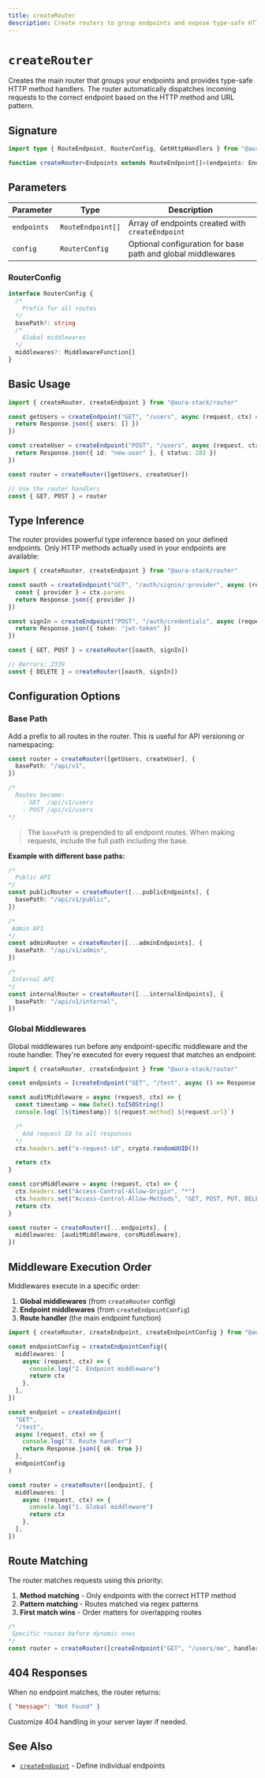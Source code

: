 ```yaml
---
title: createRouter
description: Create routers to group endpoints and expose type-safe HTTP method handlers.
---
```


# `createRouter`

Creates the main router that groups your endpoints and provides type-safe HTTP method handlers. The router automatically dispatches incoming requests to the correct endpoint based on the HTTP method and URL pattern.

## Signature

```ts lineNumbers
import type { RouteEndpoint, RouterConfig, GetHttpHandlers } from "@aura-stack/router/types"

function createRouter<Endpoints extends RouteEndpoint[]>(endpoints: Endpoints, config?: RouterConfig): GetHttpHandlers<Endpoints>
```

## Parameters

| Parameter   | Type              | Description                                                 |
| ----------- | ----------------- | ----------------------------------------------------------- |
| `endpoints` | `RouteEndpoint[]` | Array of endpoints created with `createEndpoint`            |
| `config`    | `RouterConfig`    | Optional configuration for base path and global middlewares |

### RouterConfig

```ts lineNumbers
interface RouterConfig {
  /*
    Prefix for all routes
  */
  basePath?: string
  /*
    Global middlewares
  */
  middlewares?: MiddlewareFunction[]
}
```

## Basic Usage

```ts lineNumbers
import { createRouter, createEndpoint } from "@aura-stack/router"

const getUsers = createEndpoint("GET", "/users", async (request, ctx) => {
  return Response.json({ users: [] })
})

const createUser = createEndpoint("POST", "/users", async (request, ctx) => {
  return Response.json({ id: "new-user" }, { status: 201 })
})

const router = createRouter([getUsers, createUser])

// Use the router handlers
const { GET, POST } = router
```

## Type Inference

The router provides powerful type inference based on your defined endpoints. Only HTTP methods actually used in your endpoints are available:

```ts lineNumbers
import { createRouter, createEndpoint } from "@aura-stack/router"

const oauth = createEndpoint("GET", "/auth/signin/:provider", async (request, ctx) => {
  const { provider } = ctx.params
  return Response.json({ provider })
})

const signIn = createEndpoint("POST", "/auth/credentials", async (request, ctx) => {
  return Response.json({ token: "jwt-token" })
})

const { GET, POST } = createRouter([oauth, signIn])

// @errors: 2339
const { DELETE } = createRouter([oauth, signIn])
```

## Configuration Options

### Base Path

Add a prefix to all routes in the router. This is useful for API versioning or namespacing:

```ts lineNumbers
const router = createRouter([getUsers, createUser], {
  basePath: "/api/v1",
})

/* 
  Routes become:
    - GET  /api/v1/users
    - POST /api/v1/users
*/
```

> The `basePath` is prepended to all endpoint routes. When making requests, include the full path including the base.

**Example with different base paths:**

```ts lineNumbers
/* 
  Public API
*/
const publicRouter = createRouter([...publicEndpoints], {
  basePath: "/api/v1/public",
})

/*
 Admin API
*/
const adminRouter = createRouter([...adminEndpoints], {
  basePath: "/api/v1/admin",
})

/*
 Internal API
*/
const internalRouter = createRouter([...internalEndpoints], {
  basePath: "/api/v1/internal",
})
```

### Global Middlewares

Global middlewares run before any endpoint-specific middleware and the route handler. They're executed for every request that matches an endpoint:

```ts lineNumbers
import { createRouter, createEndpoint } from "@aura-stack/router"

const endpoints = [createEndpoint("GET", "/test", async () => Response.json({}))]

const auditMiddleware = async (request, ctx) => {
  const timestamp = new Date().toISOString()
  console.log(`[${timestamp}] ${request.method} ${request.url}`)

  /*
    Add request ID to all responses
  */
  ctx.headers.set("x-request-id", crypto.randomUUID())

  return ctx
}

const corsMiddleware = async (request, ctx) => {
  ctx.headers.set("Access-Control-Allow-Origin", "*")
  ctx.headers.set("Access-Control-Allow-Methods", "GET, POST, PUT, DELETE")
  return ctx
}

const router = createRouter([...endpoints], {
  middlewares: [auditMiddleware, corsMiddleware],
})
```

## Middleware Execution Order

Middlewares execute in a specific order:

1. **Global middlewares** (from `createRouter` config)
2. **Endpoint middlewares** (from `createEndpointConfig`)
3. **Route handler** (the main endpoint function)

```ts lineNumbers
import { createRouter, createEndpoint, createEndpointConfig } from "@aura-stack/router"

const endpointConfig = createEndpointConfig({
  middlewares: [
    async (request, ctx) => {
      console.log("2. Endpoint middleware")
      return ctx
    },
  ],
})

const endpoint = createEndpoint(
  "GET",
  "/test",
  async (request, ctx) => {
    console.log("3. Route handler")
    return Response.json({ ok: true })
  },
  endpointConfig
)

const router = createRouter([endpoint], {
  middlewares: [
    async (request, ctx) => {
      console.log("1. Global middleware")
      return ctx
    },
  ],
})
```

## Route Matching

The router matches requests using this priority:

1. **Method matching** - Only endpoints with the correct HTTP method
2. **Pattern matching** - Routes matched via regex patterns
3. **First match wins** - Order matters for overlapping routes

```ts lineNumbers
/* 
 Specific routes before dynamic ones
*/
const router = createRouter([createEndpoint("GET", "/users/me", handler), createEndpoint("GET", "/users/:id", handler)])
```

## 404 Responses

When no endpoint matches, the router returns:

```json
{ "message": "Not Found" }
```

Customize 404 handling in your server layer if needed.

## See Also

- [`createEndpoint`](./create-endpoint) - Define individual endpoints
